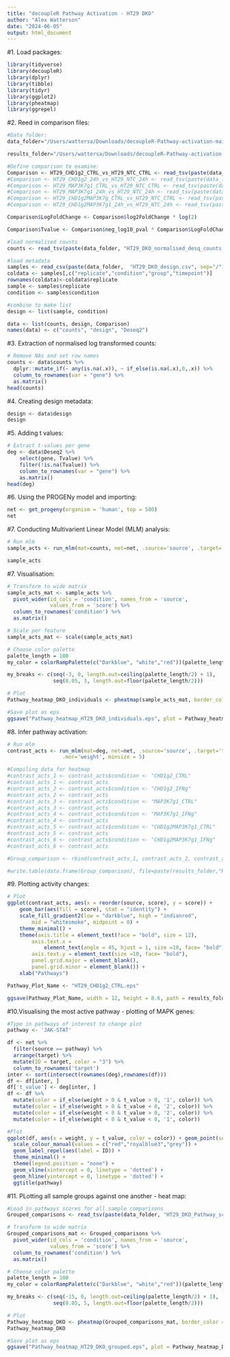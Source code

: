 ```yaml
---
title: "decoupleR Pathway Activation - HT29 DKO"
author: "Alex Watterson"
date: "2024-06-05"
output: html_document
---
```


#1. Load packages:
```r
library(tidyverse)
library(decoupleR)
library(dplyr)
library(tibble)
library(tidyr)
library(ggplot2)
library(pheatmap)
library(ggrepel)
```

#2. Reed in comparison files:
```r
#Data folder:
data_folder="/Users/wattersa/Downloads/decoupleR-Pathway-activation-main-main/HT-29 Analysis/CHD1-MAP3K7 DKO Analysis/"

results_folder="/Users/wattersa/Downloads/decoupleR-Pathway-activation-main-main/HT-29 Analysis/CHD1-MAP3K7 DKO Analysis /Results/"

#Define comparison to examine:
Comparison <- HT29_CHD1g2_CTRL_vs_HT29_NTC_CTRL <- read_tsv(paste(data_folder,"HT29CHD1g2_CTRL_vs_HT29NTC_CTRL.tsv", sep="/"), show_col_types = F)
#Comparison <- HT29_CHD1g2_24h_vs_HT29_NTC_24h <- read_tsv(paste(data_folder,"HT29CHD1g2_IFNg24h_vs_HT29NTC_IFNg24h.tsv", sep="/"), show_col_types = F)
#Comparison <- HT29_MAP3K7g1_CTRL_vs_HT29_NTC_CTRL <- read_tsv(paste(data_folder,"HT29MAP3K7g1_CTRL_vs_HT29NTC_CTRL.tsv", sep="/"), show_col_types = F)
#Comparison <- HT29_MAP3K7g1_24h_vs_HT29_NTC_24h <- read_tsv(paste(data_folder,"HT29MAP3K7g1_IFNg24h_vs_HT29NTC_IFNg24h.tsv", sep="/"), show_col_types = F)
#Comparison <- HT29_CHD1g2MAP3K7g_CTRL_vs_HT29_NTC_CTRL <- read_tsv(paste(data_folder,"HT29CHD1g2MAP3K7g1_CTRL_vs_HT29NTC_CTRL.tsv", sep="/"), show_col_types = F)
#Comparison <- HT29_CHD1g2MAP3K7g1_24h_vs_HT29_NTC_24h <- read_tsv(paste(data_folder,"HT29CHD1g2MAP3K7g1_IFNg24h_vs_HT29NTC_IFNg24h.tsv", sep="/"), show_col_types = F)

Comparison$LogFoldChange <- Comparison$log2FoldChange * log(2)

Comparison$Tvalue <- Comparison$neg_log10_pval * Comparison$LogFoldChange

#load normalised counts
counts <- read_tsv(paste(data_folder, "HT29_DKO_normalised_desq_counts.tsv", sep= "/"), show_col_types = F)

#load metadata
samples <- read_csv(paste(data_folder,  "HT29_DKO_design.csv", sep="/"), col_types = NULL, show_col_types = FALSE) 
coldata <- samples[,c("replicate","condition","group","timepoint")]
rownames(coldata)<-coldata$replicate
sample <- samples$replicate
condition <- samples$condition

#combine to make list
design <- list(sample, condition)

data <- list(counts, design, Comparison)
names(data) <- c("counts", "design", "Deseq2")
```

#3. Extraction of normalised log transformed counts:
```r
# Remove NAs and set row names
counts <- data$counts %>%
  dplyr::mutate_if(~ any(is.na(.x)), ~ if_else(is.na(.x),0,.x)) %>% 
  column_to_rownames(var = "gene") %>% 
  as.matrix()
head(counts)
```


#4. Creating design metadata:
```r
design <- data$design
design
```


#5. Adding t values:
```r
# Extract t-values per gene
deg <- data$Deseq2 %>%
    select(gene, Tvalue) %>% 
    filter(!is.na(Tvalue)) %>% 
    column_to_rownames(var = "gene") %>%
    as.matrix()
head(deg)
```


#6. Using the PROGENy model and importing:
```r
net <- get_progeny(organism = 'human', top = 500)
net
```


#7. Conducting Multivarient Linear Model (MLM) analysis: 
```r
# Run mlm
sample_acts <- run_mlm(mat=counts, net=net, .source='source', .target='target', .mor='weight', minsize = 5)

sample_acts
```



#7. Visualisation:
```r
# Transform to wide matrix
sample_acts_mat <- sample_acts %>%
  pivot_wider(id_cols = 'condition', names_from = 'source',
              values_from = 'score') %>%
  column_to_rownames('condition') %>%
  as.matrix()

# Scale per feature
sample_acts_mat <- scale(sample_acts_mat)

# Choose color palette
palette_length = 100
my_color = colorRampPalette(c("Darkblue", "white","red"))(palette_length)

my_breaks <- c(seq(-3, 0, length.out=ceiling(palette_length/2) + 1),
               seq(0.05, 3, length.out=floor(palette_length/2)))

# Plot
Pathway_heatmap_DKO_individuals <- pheatmap(sample_acts_mat, border_color = NA, color=my_color, breaks = my_breaks) 

#Save plot as eps
ggsave("Pathway_heatmap_HT29_DKO_individuals.eps", plot = Pathway_heatmap_DKO_individuals$gtable, width = 8, height = 6, path = results_folder)
```

#8. Infer pathway activation:
```r
# Run mlm
contrast_acts <- run_mlm(mat=deg, net=net, .source='source', .target='target',
                  .mor='weight', minsize = 5)

#Compiling data for heatmap
#contrast_acts_1 <- contrast_acts$condition <- "CHD1g2_CTRL"
#contrast_acts_1 <- contrast_acts
#contrast_acts_2 <- contrast_acts$condition <- "CHD1g2_IFNg"
#contrast_acts_2 <- contrast_acts
#contrast_acts_3 <- contrast_acts$condition <- "MAP3K7g1_CTRL"
#contrast_acts_3 <- contrast_acts
#contrast_acts_4 <- contrast_acts$condition <- "MAP3K7g1_IFNg"
#contrast_acts_4 <- contrast_acts
#contrast_acts_5 <- contrast_acts$condition <- "CHD1g2MAP3K7g1_CTRL"
#contrast_acts_5 <- contrast_acts
#contrast_acts_6 <- contrast_acts$condition <- "CHD1g2MAP3K7g1_IFNg"
#contrast_acts_6 <- contrast_acts

#Group_comparison <- rbind(contrast_acts_1, contrast_acts_2, contrast_acts_3, contrast_acts_4, contrast_acts_5, contrast_acts_6)

#write.table(data.frame(Group_comparison), file=paste(results_folder,"HT29_DKO_Pathway_scores_all_samples.tsv",sep="/"),sep="\t",row.names = FALSE)
```


#9. Plotting activity changes:
```r
# Plot
ggplot(contrast_acts, aes(x = reorder(source, score), y = score)) + 
    geom_bar(aes(fill = score), stat = "identity") +
    scale_fill_gradient2(low = "darkblue", high = "indianred", 
        mid = "whitesmoke", midpoint = 0) + 
    theme_minimal() +
    theme(axis.title = element_text(face = "bold", size = 12),
        axis.text.x = 
            element_text(angle = 45, hjust = 1, size =10, face= "bold"),
        axis.text.y = element_text(size =10, face= "bold"),
        panel.grid.major = element_blank(), 
        panel.grid.minor = element_blank()) +
    xlab("Pathways")

Pathway_Plot_Name <- "HT29_CHD1g2_CTRL.eps" 

ggsave(Pathway_Plot_Name, width = 12, height = 8.6, path = results_folder)
```


#10.Visualising the most active pathway - plotting of MAPK genes:
```r
#Type in pathways of interest to change plot
pathway <- 'JAK-STAT'

df <- net %>%
  filter(source == pathway) %>%
  arrange(target) %>%
  mutate(ID = target, color = "3") %>%
  column_to_rownames('target')
inter <- sort(intersect(rownames(deg),rownames(df)))
df <- df[inter, ]
df['t_value'] <- deg[inter, ]
df <- df %>%
  mutate(color = if_else(weight > 0 & t_value > 0, '1', color)) %>%
  mutate(color = if_else(weight > 0 & t_value < 0, '2', color)) %>%
  mutate(color = if_else(weight < 0 & t_value > 0, '2', color)) %>%
  mutate(color = if_else(weight < 0 & t_value < 0, '1', color))

#Plot
ggplot(df, aes(x = weight, y = t_value, color = color)) + geom_point(seed = 0123) +
  scale_colour_manual(values = c("red","royalblue3","grey")) +
  geom_label_repel(aes(label = ID)) + 
  theme_minimal() +
  theme(legend.position = "none") +
  geom_vline(xintercept = 0, linetype = 'dotted') +
  geom_hline(yintercept = 0, linetype = 'dotted') +
  ggtitle(pathway)
```


#11. PLotting all sample groups against one another - heat map:
```r
#Load in pathways scores for all sample comparisons
Grouped_comparisons <- read_tsv(paste(data_folder, "HT29_DKO_Pathway_scores_all_samples.tsv", sep = "/"), show_col_types = F)

# Transform to wide matrix
Grouped_comparisons_mat <- Grouped_comparisons %>%
  pivot_wider(id_cols = 'condition', names_from = 'source',
              values_from = 'score') %>%
  column_to_rownames('condition') %>%
  as.matrix()

# Choose color palette
palette_length = 100
my_color = colorRampPalette(c("Darkblue", "white","red"))(palette_length)

my_breaks <- c(seq(-15, 0, length.out=ceiling(palette_length/2) + 1),
               seq(0.05, 5, length.out=floor(palette_length/2)))

# Plot
Pathway_heatmap_DKO <- pheatmap(Grouped_comparisons_mat, border_color = NA, color=my_color, breaks = my_breaks) 
Pathway_heatmap_DKO

#Save plot as eps
ggsave("Pathway_heatmap_HT29_DKO_grouped.eps", plot = Pathway_heatmap_DKO$gtable, width = 8, height = 6, path = results_folder)
```